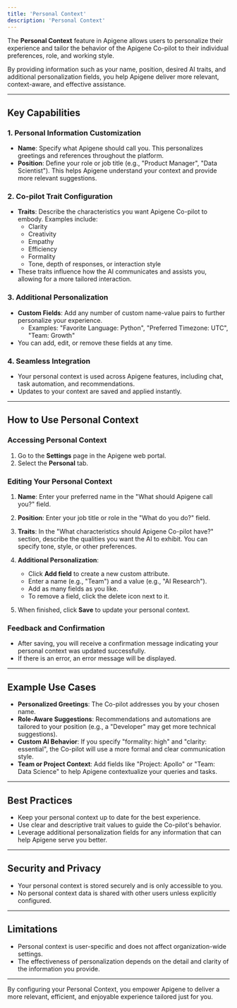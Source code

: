 ```yaml
---
title: 'Personal Context'
description: 'Personal Context'
---
```


The **Personal Context** feature in Apigene allows users to personalize their experience and tailor the behavior of the Apigene Co-pilot to their individual preferences, role, and working style.

By providing information such as your name, position, desired AI traits, and additional personalization fields, you help Apigene deliver more relevant, context-aware, and effective assistance.

---

## Key Capabilities

### 1. Personal Information Customization

- **Name**: Specify what Apigene should call you. This personalizes greetings and references throughout the platform.
- **Position**: Define your role or job title (e.g., "Product Manager", "Data Scientist"). This helps Apigene understand your context and provide more relevant suggestions.

### 2. Co-pilot Trait Configuration

- **Traits**: Describe the characteristics you want Apigene Co-pilot to embody. Examples include:
  - Clarity
  - Creativity
  - Empathy
  - Efficiency
  - Formality
  - Tone, depth of responses, or interaction style
- These traits influence how the AI communicates and assists you, allowing for a more tailored interaction.

### 3. Additional Personalization

- **Custom Fields**: Add any number of custom name-value pairs to further personalize your experience.
  - Examples: "Favorite Language: Python", "Preferred Timezone: UTC", "Team: Growth"
- You can add, edit, or remove these fields at any time.

### 4. Seamless Integration

- Your personal context is used across Apigene features, including chat, task automation, and recommendations.
- Updates to your context are saved and applied instantly.

---

## How to Use Personal Context

### Accessing Personal Context

1. Go to the **Settings** page in the Apigene web portal.
2. Select the **Personal** tab.

### Editing Your Personal Context

1. **Name**: Enter your preferred name in the "What should Apigene call you?" field.
2. **Position**: Enter your job title or role in the "What do you do?" field.
3. **Traits**: In the "What characteristics should Apigene Co-pilot have?" section, describe the qualities you want the AI to exhibit. You can specify tone, style, or other preferences.
4. **Additional Personalization**:
    - Click **Add field** to create a new custom attribute.
    - Enter a name (e.g., "Team") and a value (e.g., "AI Research").
    - Add as many fields as you like.
    - To remove a field, click the delete icon next to it.

5. When finished, click **Save** to update your personal context.

### Feedback and Confirmation

- After saving, you will receive a confirmation message indicating your personal context was updated successfully.
- If there is an error, an error message will be displayed.

---

## Example Use Cases

- **Personalized Greetings**: The Co-pilot addresses you by your chosen name.
- **Role-Aware Suggestions**: Recommendations and automations are tailored to your position (e.g., a "Developer" may get more technical suggestions).
- **Custom AI Behavior**: If you specify "formality: high" and "clarity: essential", the Co-pilot will use a more formal and clear communication style.
- **Team or Project Context**: Add fields like "Project: Apollo" or "Team: Data Science" to help Apigene contextualize your queries and tasks.

---

## Best Practices

- Keep your personal context up to date for the best experience.
- Use clear and descriptive trait values to guide the Co-pilot's behavior.
- Leverage additional personalization fields for any information that can help Apigene serve you better.

---

## Security and Privacy

- Your personal context is stored securely and is only accessible to you.
- No personal context data is shared with other users unless explicitly configured.

---

## Limitations

- Personal context is user-specific and does not affect organization-wide settings.
- The effectiveness of personalization depends on the detail and clarity of the information you provide.

---

By configuring your Personal Context, you empower Apigene to deliver a more relevant, efficient, and enjoyable experience tailored just for you. 